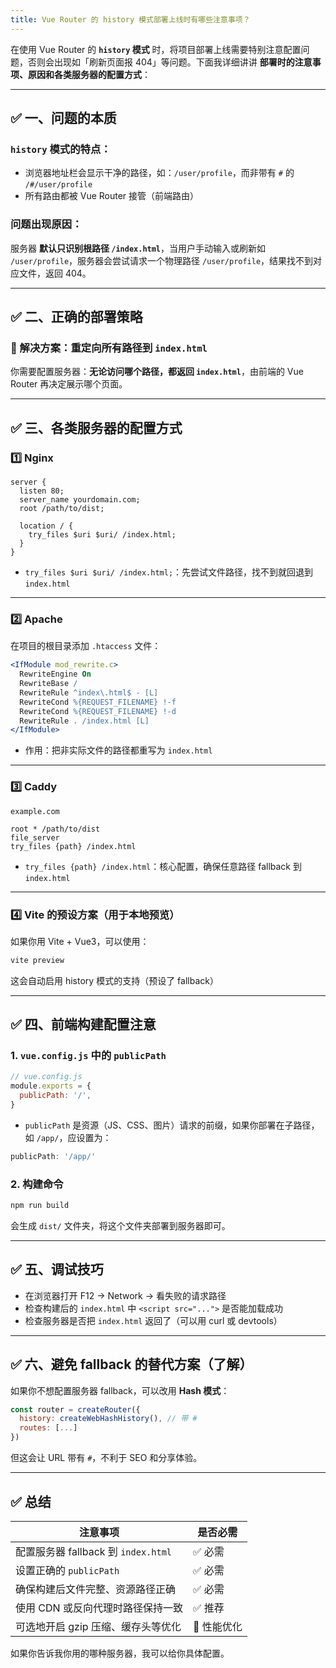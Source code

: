 ```yaml
---
title: Vue Router 的 history 模式部署上线时有哪些注意事项？
---
```


在使用 Vue Router 的 **`history` 模式** 时，将项目部署上线需要特别注意配置问题，否则会出现如「刷新页面报 404」等问题。下面我详细讲讲 **部署时的注意事项、原因和各类服务器的配置方式**：

---

## ✅ 一、问题的本质

### `history` 模式的特点：

* 浏览器地址栏会显示干净的路径，如：`/user/profile`，而非带有 `#` 的 `/#/user/profile`
* 所有路由都被 Vue Router 接管（前端路由）

### 问题出现原因：

服务器 **默认只识别根路径 `/index.html`**，当用户手动输入或刷新如 `/user/profile`，服务器会尝试请求一个物理路径 `/user/profile`，结果找不到对应文件，返回 404。

---

## ✅ 二、正确的部署策略

### 🧩 解决方案：**重定向所有路径到 `index.html`**

你需要配置服务器：**无论访问哪个路径，都返回 `index.html`**，由前端的 Vue Router 再决定展示哪个页面。

---

## ✅ 三、各类服务器的配置方式

### 1️⃣ **Nginx**

```nginx
server {
  listen 80;
  server_name yourdomain.com;
  root /path/to/dist;

  location / {
    try_files $uri $uri/ /index.html;
  }
}
```

* `try_files $uri $uri/ /index.html;`：先尝试文件路径，找不到就回退到 `index.html`

---

### 2️⃣ **Apache**

在项目的根目录添加 `.htaccess` 文件：

```apache
<IfModule mod_rewrite.c>
  RewriteEngine On
  RewriteBase /
  RewriteRule ^index\.html$ - [L]
  RewriteCond %{REQUEST_FILENAME} !-f
  RewriteCond %{REQUEST_FILENAME} !-d
  RewriteRule . /index.html [L]
</IfModule>
```

* 作用：把非实际文件的路径都重写为 `index.html`

---

### 3️⃣ **Caddy**

```caddyfile
example.com

root * /path/to/dist
file_server
try_files {path} /index.html
```

* `try_files {path} /index.html`：核心配置，确保任意路径 fallback 到 `index.html`

---

### 4️⃣ **Vite 的预设方案（用于本地预览）**

如果你用 Vite + Vue3，可以使用：

```bash
vite preview
```

这会自动启用 history 模式的支持（预设了 fallback）

---

## ✅ 四、前端构建配置注意

### 1. `vue.config.js` 中的 `publicPath`

```js
// vue.config.js
module.exports = {
  publicPath: '/',
}
```

* `publicPath` 是资源（JS、CSS、图片）请求的前缀，如果你部署在子路径，如 `/app/`，应设置为：

```js
publicPath: '/app/'
```

### 2. 构建命令

```bash
npm run build
```

会生成 `dist/` 文件夹，将这个文件夹部署到服务器即可。

---

## ✅ 五、调试技巧

* 在浏览器打开 F12 → Network → 看失败的请求路径
* 检查构建后的 `index.html` 中 `<script src="...">` 是否能加载成功
* 检查服务器是否把 `index.html` 返回了（可以用 curl 或 devtools）

---

## ✅ 六、避免 fallback 的替代方案（了解）

如果你不想配置服务器 fallback，可以改用 **Hash 模式**：

```js
const router = createRouter({
  history: createWebHashHistory(), // 带 #
  routes: [...]
})
```

但这会让 URL 带有 `#`，不利于 SEO 和分享体验。

---

## ✅ 总结

| 注意事项                          | 是否必需    |
| ----------------------------- | ------- |
| 配置服务器 fallback 到 `index.html` | ✅ 必需    |
| 设置正确的 `publicPath`            | ✅ 必需    |
| 确保构建后文件完整、资源路径正确              | ✅ 必需    |
| 使用 CDN 或反向代理时路径保持一致           | ✅ 推荐    |
| 可选地开启 gzip 压缩、缓存头等优化          | 🚀 性能优化 |

如果你告诉我你用的哪种服务器，我可以给你具体配置。
